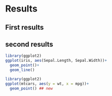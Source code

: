 # Results

## First results 
## second results 

```r
library(ggplot2)
ggplot(iris, aes(Sepal.Length, Sepal.Width))+
  geom_point()+
  geom_line()
```
```r
library(ggplot2)
ggplot(mtcars, aes(y = wt, x = mpg))+
  geom_point() ## new
```

